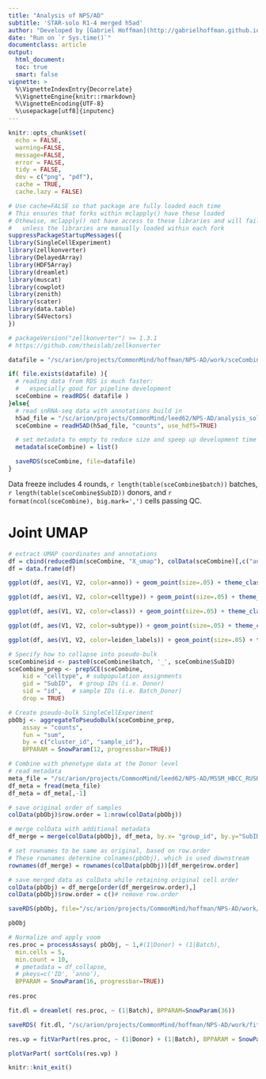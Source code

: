 ```yaml
---
title: "Analysis of NPS/AD"
subtitle: 'STAR-solo R1-4 merged h5ad'
author: "Developed by [Gabriel Hoffman](http://gabrielhoffman.github.io/)"
date: "Run on `r Sys.time()`"
documentclass: article
output: 
  html_document:
  toc: true
  smart: false
vignette: >
  %\VignetteIndexEntry{Decorrelate}
  %\VignetteEngine{knitr::rmarkdown}
  %\VignetteEncoding{UTF-8}
  %\usepackage[utf8]{inputenc}
---
```



<!--- 

cd /hpc/users/hoffmg01/work/nps_ad
ml python
R
# rm -rf analysis_2_cache/

system("ml git; git pull")
rmarkdown::render("analysis_2.Rmd");


# https://hoffmg01.u.hpc.mssm.edu/nps_ad/


ml git
cd ~/build2/dreamlet
git pull
R CMD INSTALL .


--->



```r
knitr::opts_chunk$set(
  echo = FALSE,
  warning=FALSE,
  message=FALSE,
  error = FALSE,
  tidy = FALSE,
  dev = c("png", "pdf"),
  cache = TRUE,
  cache.lazy = FALSE)
```

```r
# Use cache=FALSE so that package are fully loaded each time
# This ensures that forks within mclapply() have these loaded
# Othewise, mclapply() not have access to these libraries and will fail 
#   unless the libraries are manually loaded within each fork
suppressPackageStartupMessages({
library(SingleCellExperiment)
library(zellkonverter)
library(DelayedArray)
library(HDF5Array)
library(dreamlet)
library(muscat)
library(cowplot)
library(zenith)
library(scater)
library(data.table)
library(S4Vectors)
})

# packageVersion("zellkonverter") >= 1.3.1
# https://github.com/theislab/zellkonverter

```


```r
datafile = "/sc/arion/projects/CommonMind/hoffman/NPS-AD/work/sceCombine_v2.RDS"

if( file.exists(datafile) ){
  # reading data from RDS is much faster:
  #   especially good for pipeline development
  sceCombine = readRDS( datafile )
}else{
  # read snRNA-seq data with annotations build in
  h5ad_file = "/sc/arion/projects/CommonMind/leed62/NPS-AD/analysis_solo/NPS-AD_roundMerged_pass2_anno.h5ad"
  sceCombine = readH5AD(h5ad_file, "counts", use_hdf5=TRUE)

  # set metadata to empty to reduce size and speep up development time
  metadata(sceCombine) = list()

  saveRDS(sceCombine, file=datafile)
}
```

Data freeze includes 4 rounds, `r length(table(sceCombine$batch))` batches, `r length(table(sceCombine$SubID))` donors, and `r format(ncol(sceCombine), big.mark=',')` cells passing QC.

# Joint UMAP
```r
# extract UMAP coordinates and annotations
df = cbind(reducedDim(sceCombine, "X_umap"), colData(sceCombine)[,c("anno", "celltype", "class", "subtype", "leiden_labels")])
df = data.frame(df)

ggplot(df, aes(V1, V2, color=anno)) + geom_point(size=.05) + theme_classic() + theme(aspect.ratio=1) + guides(colour = guide_legend(override.aes = list(size = 1.5))) + xlab("UMAP1") + ylab("UMAP2")
```

```r
ggplot(df, aes(V1, V2, color=celltype)) + geom_point(size=.05) + theme_classic() + theme(aspect.ratio=1) + guides(colour = guide_legend(override.aes = list(size = 1.5))) + xlab("UMAP1") + ylab("UMAP2")
```

```r
ggplot(df, aes(V1, V2, color=class)) + geom_point(size=.05) + theme_classic() + theme(aspect.ratio=1) + guides(colour = guide_legend(override.aes = list(size = 1.5))) + xlab("UMAP1") + ylab("UMAP2")
```

```r
ggplot(df, aes(V1, V2, color=subtype)) + geom_point(size=.05) + theme_classic() + theme(aspect.ratio=1) + guides(colour = guide_legend(override.aes = list(size = 1.5))) + xlab("UMAP1") + ylab("UMAP2")
```

```r
ggplot(df, aes(V1, V2, color=leiden_labels)) + geom_point(size=.05) + theme_classic() + theme(aspect.ratio=1) + guides(colour = guide_legend(override.aes = list(size = 1.5))) + xlab("UMAP1") + ylab("UMAP2")
```


```r
# Specify how to collapse into pseudo-bulk
sceCombine$id <- paste0(sceCombine$batch, '_', sceCombine$SubID)
sceCombine_prep <- prepSCE(sceCombine, 
    kid = "celltype", # subpopulation assignments
    gid = "SubID",  # group IDs (i.e. Donor)
    sid = "id",   # sample IDs (i.e. Batch_Donor)
    drop = TRUE)

# Create pseudo-bulk SingleCellExperiment
pbObj <- aggregateToPseudoBulk(sceCombine_prep,
    assay = "counts", 
    fun = "sum",
    by = c("cluster_id", "sample_id"),
    BPPARAM = SnowParam(12, progressbar=TRUE))

# Combine with phenotype data at the Donor level
# read metadata
meta_file = "/sc/arion/projects/CommonMind/leed62/NPS-AD/MSSM_HBCC_RUSH_clinical_metadata_combo.csv"
df_meta = fread(meta_file)
df_meta = df_meta[,-1]

# save original order of samples
colData(pbObj)$row.order = 1:nrow(colData(pbObj))

# merge colData with additional metadata
df_merge = merge(colData(pbObj), df_meta, by.x= "group_id", by.y="SubID", all.x=TRUE)

# set rownames to be same as original, based on row.order
# These rownames determine colnames(pbObj), which is used downstream
rownames(df_merge) = rownames(colData(pbObj))[df_merge$row.order]

# save merged data as colData while retaining original cell order
colData(pbObj) = df_merge[order(df_merge$row.order),]
colData(pbObj)$row.order = c()# remove row.order

saveRDS(pbObj, file="/sc/arion/projects/CommonMind/hoffman/NPS-AD/work/pbObj_v2.RDS" )

pbObj
```


```r
# Normalize and apply voom
res.proc = processAssays( pbObj, ~ 1,#(1|Donor) + (1|Batch), 
  min.cells = 5,
  min.count = 10, 
  # pmetadata = df_collapse,  
  # pkeys=c('ID', 'anno'),
  BPPARAM = SnowParam(16, progressbar=TRUE))
  
res.proc
```



```r
fit.dl = dreamlet( res.proc, ~ (1|Batch), BPPARAM=SnowParam(36))

saveRDS( fit.dl, "/sc/arion/projects/CommonMind/hoffman/NPS-AD/work/fit.dl.RDS")
```




```r
res.vp = fitVarPart(res.proc, ~ (1|Donor) + (1|Batch), BPPARAM = SnowParam(18, progressbar=TRUE))
```

```r
plotVarPart( sortCols(res.vp) )
```









```r
knitr::knit_exit()
```











